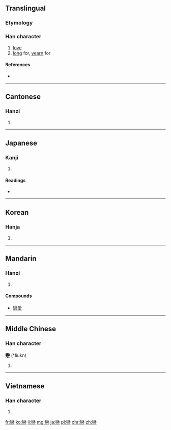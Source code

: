 {{also|恋|戀}}
==Translingual==

===Etymology===
{{Han compound|䜌|心|t2=heart|ls=psc}}

===Han character===
{{Han char|rn=61|rad=心|as=19|sn=23|four=2233<sub>9</sub>|canj=女火心 (VFP)|ids=⿱[[䜌]][[心]]}}

# [[love]]
# [[long]] for, [[yearn]] for

====References====
* {{Han ref|kx=0409.090|dkj=11504|dj=0751.130|hdz=42372.080|uh=6200|ud=25088|bh=C5CA|bd=50634}}

----

==Cantonese==

===Hanzi===
{{yue-hanzi|jyut=|y=lyun2, lyun5|sim=恋}}

# {{defn|lang=yue|sort=心19}}

----

==Japanese==

===Kanji===
{{ja-kanji|grade=|rs=心19}}

# {{defn|lang=ja|sort=心19}}

====Readings====
* {{ja-readings|on=[[れん]] (ren)|kun=[[こい]] (koi), [[こいしい]] (koishii)}}

----

==Korean==

===Hanja===
{{ko-hanja|hangeul=[[련]]>[[연]]|eumhun=|rv=ryeon>yeon|mr=ryŏn>yŏn|y=lyen>yen}}

# {{defn|lang=ko|sort=心19}}

----

==Mandarin==

===Hanzi===
{{cmn-hanzi|sim=恋|pin=[[liàn]] ([[lian4]])|wg=lien<sup>4</sup>}}

# {{defn|lang=cmn|sort=心19}}

====Compounds====
* [[戀愛]]

----

==Middle Chinese==

===Han character===
'''戀''' (*liuɛ̀n)<!--note: asterisk indicates that this character appears more than four times in the Tang Dynasty corpus of literature-->

# {{defn|lang=ltc|sort=心19}}

----

==Vietnamese==

===Han character===
{{vi-hantu|[[luyến]], [[luýnh]]|rs=心19}}

# {{defn|lang=vi|sort=心19}}

[[fr:戀]]
[[ko:戀]]
[[li:戀]]
[[mg:戀]]
[[ja:戀]]
[[pl:戀]]
[[chr:戀]]
[[zh:戀]]